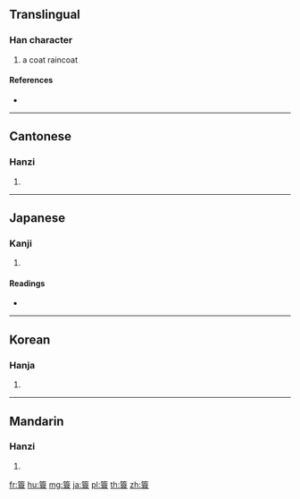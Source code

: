 {{character info/new}}
{{also|蓑}}
==Translingual==

===Han character===
{{Han char|rn=118|rad=竹|as=10|sn=16|four=88732|canj=HYWV}}

# a coat raincoat

====References====
* {{Han ref|kx=0898.350|dkj=26387|hdz=53004.010|uh=7C11|ud=31761|bh=BF75|bd=49013}}

----

==Cantonese==

===Hanzi===
{{yue-hanzi|jyut=|y=so1}}

# {{defn|lang=yue|sort=竹10}}

----

==Japanese==

===Kanji===
{{ja-kanji|grade=|rs=竹10}}

# {{defn|lang=ja|sort=竹10}}

====Readings====
* {{ja-readings|on=[[さ]] (sa), [[さい]] (sai)|kun=[[みの]] (mino)|nanori=}}

----

==Korean==

===Hanja===
{{ko-hanja|hangeul=사|eumhun=|rv=sa|mr=sa|y=sa}}

# {{defn|lang=ko|sort=竹10}}

----

==Mandarin==

===Hanzi===
{{cmn-hanzi|pin=[[suō]] ([[suo1]])|wg=so<sup>1</sup>}}

# {{defn|lang=cmn|sort=竹10}}

[[fr:簑]]
[[hu:簑]]
[[mg:簑]]
[[ja:簑]]
[[pl:簑]]
[[th:簑]]
[[zh:簑]]